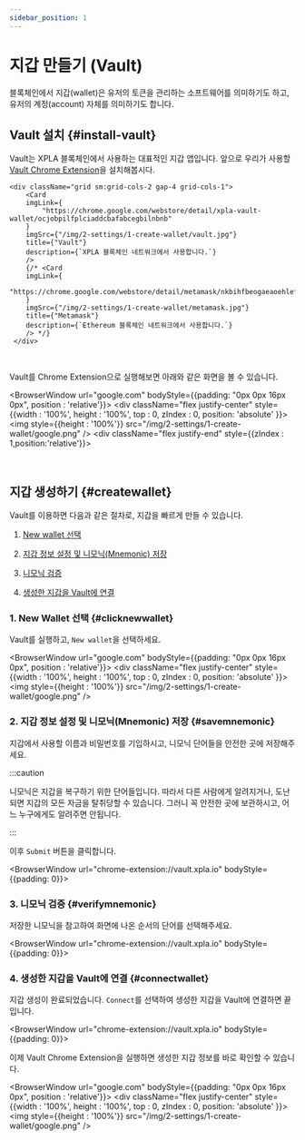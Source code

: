 ```yaml
---
sidebar_position: 1
---
```


# 지갑 만들기 (Vault)


블록체인에서 지갑(wallet)은 유저의 토큰을 관리하는 소프트웨어를 의미하기도 하고, 유저의 계정(account) 자체를 의미하기도 합니다.

## Vault 설치 {#install-vault}

Vault는 XPLA 블록체인에서 사용하는 대표적인 지갑 앱입니다. 앞으로 우리가 사용할 [Vault Chrome Extension](https://chrome.google.com/webstore/detail/xpla-vault-wallet/ocjobpilfplciaddcbafabcegbilnbnb)을 설치해봅시다.

```mdx-code-block
<div className="grid sm:grid-cols-2 gap-4 grid-cols-1">
    <Card
    imgLink={
        "https://chrome.google.com/webstore/detail/xpla-vault-wallet/ocjobpilfplciaddcbafabcegbilnbnb"
    }
    imgSrc={"/img/2-settings/1-create-wallet/vault.jpg"}
    title={"Vault"}
    description={`XPLA 블록체인 네트워크에서 사용합니다.`}
    />
    {/* <Card
    imgLink={
        "https://chrome.google.com/webstore/detail/metamask/nkbihfbeogaeaoehlefnkodbefgpgknn"
    }
    imgSrc={"/img/2-settings/1-create-wallet/metamask.jpg"}
    title={"Metamask"}
    description={`Ethereum 블록체인 네트워크에서 사용합니다.`}
    /> */}
 </div>
```

<br />

Vault를 Chrome Extension으로 실행해보면 아래와 같은 화면을 볼 수 있습니다.


<BrowserWindow url="google.com" bodyStyle={{padding: "0px 0px 16px 0px", position : 'relative'}}>
    <div className="flex justify-center" style={{width : '100%', height : '100%', top : 0, zIndex : 0, position: 'absolute' }}>
        <img  style={{height : '100%'}} src="/img/2-settings/1-create-wallet/google.png" />
    </div>
    <div className="flex justify-end" style={{zIndex : 1,position:'relative'}}>
        <VaultImgCard imgSrc="/img/2-settings/1-create-wallet/install-vault.png" />
    </div>
</BrowserWindow>

<br />

## 지갑 생성하기 {#createwallet}

Vault를 이용하면 다음과 같은 절차로, 지갑을 빠르게 만들 수 있습니다.

1. [New wallet 선택](/startlearning/settings/create-wallet/create-wallet-with-vault#clicknewwallet)

2. [지갑 정보 설정 및 니모닉(Mnemonic) 저장](/startlearning/settings/create-wallet/create-wallet-with-vault#savemnemonic)

3. [니모닉 검증](/startlearning/settings/create-wallet/create-wallet-with-vault#verifymnemonic)

4. [생성한 지갑을 Vault에 연결](/startlearning/settings/create-wallet/create-wallet-with-vault#connectwallet)

### 1. New Wallet 선택 {#clicknewwallet}

Vault를 실행하고, `New wallet`을 선택하세요.

<BrowserWindow url="google.com" bodyStyle={{padding: "0px 0px 16px 0px", position : 'relative'}}>
    <div className="flex justify-center" style={{width : '100%', height : '100%', top : 0, zIndex : 0, position: 'absolute' }}>
        <img  style={{height : '100%'}} src="/img/2-settings/1-create-wallet/google.png" />
    </div>
<div className="flex justify-end" style={{zIndex : 1,position:'relative'}}>
    <VaultImgCard imgSrc="/img/2-settings/1-create-wallet/select-newwallet.png" />
</div>
</BrowserWindow>

### 2. 지갑 정보 설정 및 니모닉(Mnemonic) 저장 {#savemnemonic}

지갑에서 사용할 이름과 비밀번호를 기입하시고, 니모닉 단어들을 안전한 곳에 저장해주세요.

:::caution

니모닉은 지갑을 복구하기 위한 단어들입니다. 따라서 다른 사람에게 알려지거나, 도난되면 지갑의 모든 자금을 탈취당할 수 있습니다. 그러니 꼭 안전한 곳에 보관하시고, 어느 누구에게도 알려주면 안됩니다.

:::

이후 `Submit` 버튼을 클릭합니다.

<BrowserWindow url="chrome-extension://vault.xpla.io" bodyStyle={{padding: 0}}>
<div className="flex justify-center" style={{backgroundColor : 'hsl(240, 20%, 97%)', position : 'relative'}}>
    <div style={{position : 'absolute', backgroundColor : '#031435', height : '58px', width : '100%', top : 0, zIndex : 0}} />
    <VaultImgCard style={{zIndex : 1}} imgSrc="/img/2-settings/1-create-wallet/save-mnemonic.png" />
</div>
</BrowserWindow>

### 3. 니모닉 검증 {#verifymnemonic}

저장한 니모닉을 참고하여 화면에 나온 순서의 단어를 선택해주세요.

<BrowserWindow url="chrome-extension://vault.xpla.io" bodyStyle={{padding: 0}}>
<div className="flex justify-center" style={{backgroundColor : 'hsl(240, 20%, 97%)', position : 'relative'}}>
    <div style={{position : 'absolute', backgroundColor : '#031435', height : '55px', width : '100%', top : 0, zIndex : 0}} />
    <VaultImgCard style={{zIndex : 1}} imgSrc="/img/2-settings/1-create-wallet/verify-mnemonic.png" />
</div>
</BrowserWindow>

### 4. 생성한 지갑을 Vault에 연결 {#connectwallet}

지갑 생성이 완료되었습니다. `Connect`를 선택하여 생성한 지갑을 Vault에 연결하면 끝입니다.

<BrowserWindow url="chrome-extension://vault.xpla.io" bodyStyle={{padding: 0}}>
<div className="flex justify-center" style={{backgroundColor : 'hsl(240, 20%, 97%)', position : 'relative'}}>
    <div style={{position : 'absolute', backgroundColor : '#031435', height : '53px', width : '100%', top : 0, zIndex : 0}} />
    <VaultImgCard style={{zIndex : 1}} imgSrc="/img/2-settings/1-create-wallet/connect-wallet.png" />
</div>
</BrowserWindow>

이제 Vault Chrome Extension을 실행하면 생성한 지갑 정보를 바로 확인할 수 있습니다.

<BrowserWindow url="google.com" bodyStyle={{padding: "0px 0px 16px 0px", position : 'relative'}}>
    <div className="flex justify-center" style={{width : '100%', height : '100%', top : 0, zIndex : 0, position: 'absolute' }}>
        <img  style={{height : '100%'}} src="/img/2-settings/1-create-wallet/google.png" />
    </div>
<div className="flex justify-end" style={{zIndex : 1,position:'relative'}}>
    <VaultImgCard imgSrc="/img/2-settings/1-create-wallet/create-success.png" />
</div>
</BrowserWindow>